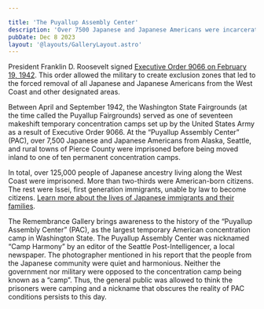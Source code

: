 ```yaml
---

title: 'The Puyallup Assembly Center'
description: 'Over 7500 Japanese and Japanese Americans were incarcerated behind barbed wire fencing on the Puyallup Fairgrounds, now known as the Washington State Fairgrounds.'
pubDate: Dec 8 2023
layout: '@layouts/GalleryLayout.astro'
---
```


President Franklin D. Roosevelt signed [Executive Order 9066 on February 19, 1942](https://www.archives.gov/milestone-documents/executive-order-9066). 
This order allowed the military to create exclusion zones that led to the forced removal of all Japanese and Japanese Americans 
from the West Coast and other designated areas.

<GalleryPhoto title="Aerial View of the Puyallup Assembly Center" description="Courtesy of Library of Congress" imageMeta={imgPACAerial} />

Between April and September 1942, the Washington
State Fairgrounds (at the time called the Puyallup
Fairgrounds) served as one of seventeen makeshift
temporary concentration camps set up by the United States Army
as a result of Executive Order 9066.
At the “Puyallup Assembly Center” (PAC), over 7,500
Japanese and Japanese Americans from Alaska, Seattle,
and rural towns of Pierce County were imprisoned
before being moved inland to one of ten permanent
concentration camps.

In total, over 125,000 people of Japanese ancestry
living along the West Coast were imprisoned. More
than two-thirds were American-born citizens. The rest
were Issei, first generation immigrants, unable by law
to become citizens. [Learn more about the lives of Japanese immigrants and their families](/history/additional-resources/). 

The Remembrance Gallery brings awareness to the history 
of the “Puyallup Assembly Center” (PAC), as the largest 
temporary American concentration camp in Washington State. 
The Puyallup Assembly Center was nicknamed “Camp Harmony” 
by an editor of the Seattle Post-Intelligencer, a local newspaper. 
The photographer mentioned in his report that the people from the 
Japanese community were quiet and harmonious. Neither the government 
nor military were opposed to the concentration camp being known as 
a “camp”. Thus, the general public was allowed to think the prisoners 
were camping and a nickname that obscures the reality of PAC conditions persists to this day.
